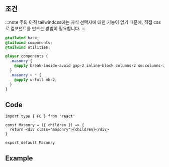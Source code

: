 
## 조건

:::note 주의
아직 tailwindcss에는 자식 선택자에 대한 기능이 없기 때문에, 직접 css로 컴포넌트를 만드는 방법이 필요합니다.
:::

```css title="tailwind css file"
@tailwind base;
@tailwind components;
@tailwind utilities;

@layer components {
  .masonry {
    @apply break-inside-avoid gap-2 inline-block columns-2 sm:columns-3 md:columns-4 lg:columns-4 xl:columns-6 2xl:columns-7;
  }
  .masonry > * {
    @apply w-full mb-2;
  }
}
```

## Code

```tsx title="components/Masonry/index.tsx"
import type { FC } from 'react'

const Masonry = ({ children }) => {
  return <div class="masonry">{children}</div>
}

export default Masonry
```

## Example

<Codesandbox name="masonry" />
